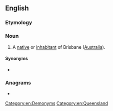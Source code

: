 ==English==

===Etymology===
{{suffix|en|Brisbane|ite}}

===Noun===
{{en-noun}}

# A [[native]] or [[inhabitant]] of Brisbane ([[Australia]]).

====Synonyms====
* {{l|en|Brisbanian}}

===Anagrams===
* {{anagrams|en|a=abbeiinrst|rabbinites}}

[[Category:en:Demonyms]]
[[Category:en:Queensland]]
